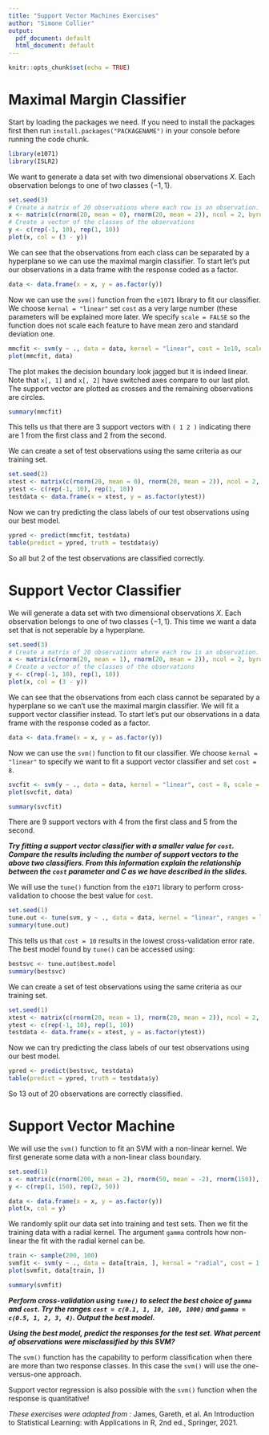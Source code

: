 ```yaml
---
title: "Support Vector Machines Exercises"
author: "Simone Collier"
output:
  pdf_document: default
  html_document: default
---
```


```r
knitr::opts_chunk$set(echo = TRUE)
```


# Maximal Margin Classifier

Start by loading the packages we need. If you need to install the packages first then run `install.packages("PACKAGENAME")` in your console before running the code chunk.

```r
library(e1071)
library(ISLR2)
```

We want to generate a data set with two dimensional observations $X$. Each observation belongs to one of two classes $\{-1, 1\}$. 

```r
set.seed(3)
# Create a matrix of 20 observations where each row is an observation.
x <- matrix(c(rnorm(20, mean = 0), rnorm(20, mean = 2)), ncol = 2, byrow = TRUE)
# Create a vector of the classes of the observations
y <- c(rep(-1, 10), rep(1, 10))
plot(x, col = (3 - y))
```

We can see that the observations from each class can be separated by a hyperplane so we can use the maximal margin classifier. To start let's put our observations in a data frame with the response coded as a factor.

```r
data <- data.frame(x = x, y = as.factor(y))
```

Now we can use the `svm()` function from the `e1071` library to fit our classifier. We choose `kernal = "linear"` set `cost` as a very large number (these parameters will be explained more later. We specify `scale = FALSE` so the function does not scale each feature to have mean zero and standard deviation one.

```r
mmcfit <- svm(y ~ ., data = data, kernel = "linear", cost = 1e10, scale = FALSE)
plot(mmcfit, data)
```

The plot makes the decision boundary look jagged but it is indeed linear. Note that `x[, 1]` and `x[, 2]` have switched axes compare to our last plot. The support vector are plotted as crosses and the remaining observations are circles.

```r
summary(mmcfit)
```

This tells us that there are 3 support vectors with `( 1 2 )` indicating there are 1 from the first class and 2 from the second. 

We can create a set of test observations using the same criteria as our training set.

```r
set.seed(2)
xtest <- matrix(c(rnorm(20, mean = 0), rnorm(20, mean = 2)), ncol = 2, byrow = TRUE)
ytest <- c(rep(-1, 10), rep(1, 10))
testdata <- data.frame(x = xtest, y = as.factor(ytest))
```

Now we can try predicting the class labels of our test observations using our best model.

```r
ypred <- predict(mmcfit, testdata)
table(predict = ypred, truth = testdata$y)
```

So all but 2 of the test observations are classified correctly.


# Support Vector Classifier

We will generate a data set with two dimensional observations $X$. Each observation belongs to one of two classes $\{-1, 1\}$. This time we want a data set that is not seperable by a hyperplane.

```r
set.seed(3)
# Create a matrix of 20 observations where each row is an observation.
x <- matrix(c(rnorm(20, mean = 1), rnorm(20, mean = 2)), ncol = 2, byrow = TRUE)
# Create a vector of the classes of the observations
y <- c(rep(-1, 10), rep(1, 10))
plot(x, col = (3 - y))
```

We can see that the observations from each class cannot be separated by a hyperplane so we can't use the maximal margin classifier. We will fit a support vector classifier instead. To start let's put our observations in a data frame with the response coded as a factor.

```r
data <- data.frame(x = x, y = as.factor(y))
```

Now we can use the `svm()` function to fit our classifier. We choose `kernal = "linear"` to specify we want to fit a support vector classifier and set `cost = 8`.

```r
svcfit <- svm(y ~ ., data = data, kernel = "linear", cost = 8, scale = FALSE)
plot(svcfit, data)
```

```r
summary(svcfit)
```

There are 9 support vectors with 4 from the first class and 5 from the second. 

***Try fitting a support vector classifier with a smaller value for `cost`. Compare the results including the number of support vectors to the above two classifiers. From this information explain the relationship between the `cost` parameter and $C$ as we have described in the slides.***

We will use the `tune()` function from the `e1071` library to perform cross-validation to choose the best value for `cost`.

```r
set.seed(1)
tune.out <- tune(svm, y ~ ., data = data, kernel = "linear", ranges = list(cost = c(0.001, 0.01, 0.1, 1, 5, 10, 100)))
summary(tune.out)
```

This tells us that `cost = 10` results in the lowest cross-validation error rate. The best model found by `tune()` can be accessed using:

```r
bestsvc <- tune.out$best.model
summary(bestsvc)
```

We can create a set of test observations using the same criteria as our training set.

```r
set.seed(1)
xtest <- matrix(c(rnorm(20, mean = 1), rnorm(20, mean = 2)), ncol = 2, byrow = TRUE)
ytest <- c(rep(-1, 10), rep(1, 10))
testdata <- data.frame(x = xtest, y = as.factor(ytest))
```

Now we can try predicting the class labels of our test observations using our best model.

```r
ypred <- predict(bestsvc, testdata)
table(predict = ypred, truth = testdata$y)
```

So 13 out of 20 observations are correctly classified.

# Support Vector Machine

We will use the `svm()` function to fit an SVM with a non-linear kernel. We first generate some data with a non-linear class boundary.

```r
set.seed(1)
x <- matrix(c(rnorm(200, mean = 2), rnorm(50, mean = -2), rnorm(150)), ncol = 2, byrow = TRUE)
y <- c(rep(1, 150), rep(2, 50))

data <- data.frame(x = x, y = as.factor(y))
plot(x, col = y)
```

We randomly split our data set into training and test sets. Then we fit the training data with a radial kernel. The argument `gamma` controls how non-linear the fit with the radial kernel can be.

```r
train <- sample(200, 100)
svmfit <- svm(y ~ ., data = data[train, ], kernal = "radial", cost = 1, gamma = 1)
plot(svmfit, data[train, ])
```

```r
summary(svmfit)
```

***Perform cross-validation using `tune()` to select the best choice of `gamma` and `cost`. Try the ranges `cost = c(0.1, 1, 10, 100, 1000)` and `gamma = c(0.5, 1, 2, 3, 4)`. Output the best model. ***


***Using the best model, predict the responses for the test set. What percent of observations were misclassified by this SVM?***


The `svm()` function has the capability to perform classification when there are more than two response classes. In this case the `svm()` will use the one-versus-one approach. 

Support vector regression is also possible with the `svm()` function when the response is quantitative!




*These exercises were adapted from :* James, Gareth, et al. An Introduction to Statistical Learning: with Applications in R, 2nd ed., Springer, 2021.
